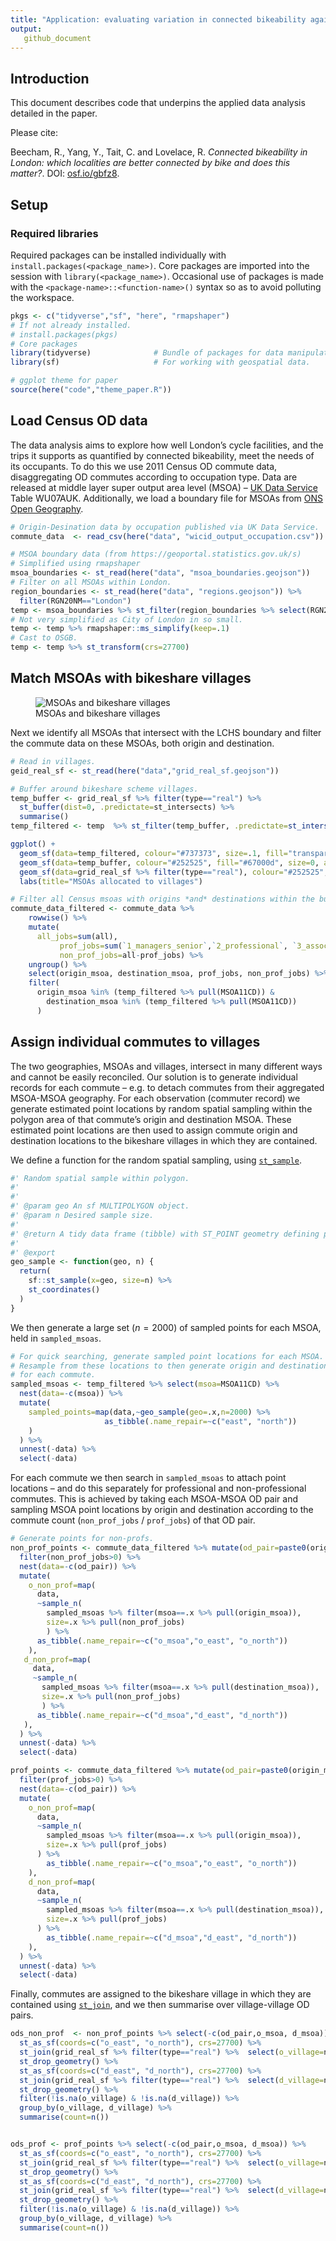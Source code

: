 ```yaml
---
title: "Application: evaluating variation in connected bikeability against labour market 'demand'"
output:
   github_document
---
```


## Introduction

This document describes code that underpins the applied data analysis detailed in the paper.

Please cite:

Beecham, R., Yang, Y., Tait, C. and Lovelace, R. _Connected bikeability in London: which localities are better connected by bike and does this matter?_. DOI: [osf.io/gbfz8](https://osf.io/gbfz8).

## Setup

### Required libraries

Required packages can be installed individually with `install.packages(<package_name>)`. Core packages are imported into the session with `library(<package_name>)`. Occasional use of packages is made with the `<package-name>::<function-name>()` syntax so as to avoid polluting the workspace.

```r
pkgs <- c("tidyverse","sf", "here", "rmapshaper")
# If not already installed.
# install.packages(pkgs)
# Core packages
library(tidyverse)              # Bundle of packages for data manipulation.
library(sf)                     # For working with geospatial data.

# ggplot theme for paper
source(here("code","theme_paper.R"))
```

## Load Census OD data

The data analysis aims to explore how well London's cycle facilities, and the trips it supports as quantified by connected bikeability, meet the needs of its occupants. To do this we use 2011 Census OD commute data, disaggregating OD commutes according to occupation type.  Data are released at middle layer super output area level (MSOA) -- [UK Data Service](https://www.ukdataservice.ac.uk) Table WU07AUK. Additionally, we load a boundary file for MSOAs from [ONS Open Geography](https://geoportal.statistics.gov.uk/search?collection=Dataset&sort=name&tags=all(BDY_MSOA%2CDEC_2011)).

```r
# Origin-Desination data by occupation published via UK Data Service.
commute_data  <- read_csv(here("data", "wicid_output_occupation.csv"))

# MSOA boundary data (from https://geoportal.statistics.gov.uk/s)
# Simplified using rmapshaper
msoa_boundaries <- st_read(here("data", "msoa_boundaries.geojson"))
# Filter on all MSOAs within London.
region_boundaries <- st_read(here("data", "regions.geojson")) %>%
  filter(RGN20NM=="London")
temp <- msoa_boundaries %>% st_filter(region_boundaries %>% select(RGN20NM))
# Not very simplified as City of London in so small.
temp <- temp %>% rmapshaper::ms_simplify(keep=.1)
# Cast to OSGB.
temp <- temp %>% st_transform(crs=27700)
```

## Match MSOAs with bikeshare villages

![MSOAs and bikeshare villages](./figs/geogs.svg)

Next we identify all MSOAs that intersect with the LCHS boundary and filter the commute data on these MSOAs, both origin and destination.

```r
# Read in villages.
geid_real_sf <- st_read(here("data","grid_real_sf.geojson"))

# Buffer around bikeshare scheme villages.
temp_buffer <- grid_real_sf %>% filter(type=="real") %>%
  st_buffer(dist=0, .predictate=st_intersects) %>%
  summarise()
temp_filtered <- temp  %>% st_filter(temp_buffer, .predictate=st_intersects())

ggplot() +
  geom_sf(data=temp_filtered, colour="#737373", size=.1, fill="transparent") +
  geom_sf(data=temp_buffer, colour="#252525", fill="#67000d", size=0, alpha=.2)+
  geom_sf(data=grid_real_sf %>% filter(type=="real"), colour="#252525", fill="#d9d9d9", size=.2, alpha=.4)+
  labs(title="MSOAs allocated to villages")

# Filter all Census msoas with origins *and* destinations within the buffer.
commute_data_filtered <- commute_data %>%
    rowwise() %>%
    mutate(
      all_jobs=sum(all),
           prof_jobs=sum(`1_managers_senior`,`2_professional`, `3_associate_professional`, na.rm=TRUE),
           non_prof_jobs=all-prof_jobs) %>%
    ungroup() %>%
    select(origin_msoa, destination_msoa, prof_jobs, non_prof_jobs) %>%
    filter(
      origin_msoa %in% (temp_filtered %>% pull(MSOA11CD)) &
        destination_msoa %in% (temp_filtered %>% pull(MSOA11CD))
      )
```  

## Assign individual commutes to villages

The two geographies, MSOAs and villages, intersect in many different ways and cannot be easily reconciled. Our solution is to generate individual records for each commute -- e.g. to detach commutes from their aggregated MSOA-MSOA geography. For each observation (commuter record) we generate estimated point locations by random spatial sampling within the polygon area of that commute’s origin and destination MSOA. These estimated point locations are then used to assign commute origin and destination locations to the bikeshare villages in which they are contained.

We define a function for the random spatial sampling, using [`st_sample`](https://r-spatial.github.io/sf/reference/st_sample.html).

```r
#' Random spatial sample within polygon.
#'
#'
#' @param geo An sf MULTIPOLYGON object.
#' @param n Desired sample size.
#'
#' @return A tidy data frame (tibble) with ST_POINT geometry defining point locations.
#'
#' @export
geo_sample <- function(geo, n) {
  return(
    sf::st_sample(x=geo, size=n) %>%
    st_coordinates()
  )
}
```

We then generate a large set ($n=2000$) of sampled points for each MSOA, held in `sampled_msoas`.

```r

# For quick searching, generate sampled point locations for each MSOA.
# Resample from these locations to then generate origin and destination points
# for each commute.
sampled_msoas <- temp_filtered %>% select(msoa=MSOA11CD) %>%
  nest(data=-c(msoa)) %>%
  mutate(
    sampled_points=map(data,~geo_sample(geo=.x,n=2000) %>%
                     as_tibble(.name_repair=~c("east", "north"))
    )
  ) %>%
  unnest(-data) %>%
  select(-data)
```
For each commute we then search in `sampled_msoas` to attach point locations -- and do this separately for professional and non-professional commutes. This is achieved by taking each MSOA-MSOA OD pair and sampling MSOA point locations by origin and destination according to the commute count (`non_prof_jobs` / `prof_jobs`) of that OD pair.


```r
# Generate points for non-profs.
non_prof_points <- commute_data_filtered %>% mutate(od_pair=paste0(origin_msoa,"-",destination_msoa)) %>%
  filter(non_prof_jobs>0) %>%
  nest(data=-c(od_pair)) %>%
  mutate(
    o_non_prof=map(
      data,
      ~sample_n(
        sampled_msoas %>% filter(msoa==.x %>% pull(origin_msoa)),
        size=.x %>% pull(non_prof_jobs)
        ) %>%
      as_tibble(.name_repair=~c("o_msoa","o_east", "o_north"))
    ),
   d_non_prof=map(
     data,
     ~sample_n(
       sampled_msoas %>% filter(msoa==.x %>% pull(destination_msoa)),
       size=.x %>% pull(non_prof_jobs)
       ) %>%
      as_tibble(.name_repair=~c("d_msoa","d_east", "d_north"))
   ),
  ) %>%
  unnest(-data) %>%
  select(-data)

prof_points <- commute_data_filtered %>% mutate(od_pair=paste0(origin_msoa,"-",destination_msoa)) %>%
  filter(prof_jobs>0) %>%
  nest(data=-c(od_pair)) %>%
  mutate(
    o_non_prof=map(
      data,
      ~sample_n(
        sampled_msoas %>% filter(msoa==.x %>% pull(origin_msoa)),
        size=.x %>% pull(prof_jobs)
      ) %>%
        as_tibble(.name_repair=~c("o_msoa","o_east", "o_north"))
    ),
    d_non_prof=map(
      data,
      ~sample_n(
        sampled_msoas %>% filter(msoa==.x %>% pull(destination_msoa)),
        size=.x %>% pull(prof_jobs)
      ) %>%
        as_tibble(.name_repair=~c("d_msoa","d_east", "d_north"))
    ),
  ) %>%
  unnest(-data) %>%
  select(-data)
```

Finally, commutes are assigned to the bikeshare village in which they are contained using [`st_join`](https://r-spatial.github.io/sf/reference/st_join.html), and we then summarise over village-village OD pairs.

```r
ods_non_prof  <- non_prof_points %>% select(-c(od_pair,o_msoa, d_msoa)) %>%
  st_as_sf(coords=c("o_east", "o_north"), crs=27700) %>%
  st_join(grid_real_sf %>% filter(type=="real") %>%  select(o_village=name), .predicate=st_intersects()) %>%
  st_drop_geometry() %>%
  st_as_sf(coords=c("d_east", "d_north"), crs=27700) %>%
  st_join(grid_real_sf %>% filter(type=="real") %>%  select(d_village=name), .predicate=st_intersects())  %>%
  st_drop_geometry() %>%
  filter(!is.na(o_village) & !is.na(d_village)) %>%
  group_by(o_village, d_village) %>%
  summarise(count=n())


ods_prof <- prof_points %>% select(-c(od_pair,o_msoa, d_msoa)) %>%
  st_as_sf(coords=c("o_east", "o_north"), crs=27700) %>%
  st_join(grid_real_sf %>% filter(type=="real") %>%  select(o_village=name), .predicate=st_intersects()) %>%
  st_drop_geometry() %>%
  st_as_sf(coords=c("d_east", "d_north"), crs=27700) %>%
  st_join(grid_real_sf %>% filter(type=="real") %>%  select(d_village=name), .predicate=st_intersects())  %>%
  st_drop_geometry() %>%
  filter(!is.na(o_village) & !is.na(d_village)) %>%
  group_by(o_village, d_village) %>%
  summarise(count=n())
```
